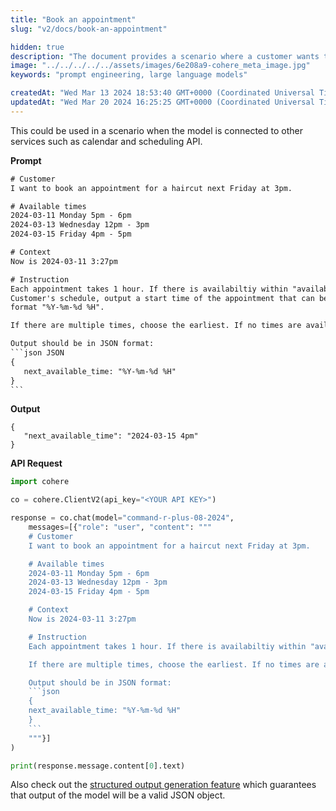 ```yaml
---
title: "Book an appointment"
slug: "v2/docs/book-an-appointment"

hidden: true 
description: "The document provides a scenario where a customer wants to book a haircut appointment, and the model outputs the next available time based on the available slots provided."
image: "../../../../../assets/images/6e208a9-cohere_meta_image.jpg"  
keywords: "prompt engineering, large language models"

createdAt: "Wed Mar 13 2024 18:53:40 GMT+0000 (Coordinated Universal Time)"
updatedAt: "Wed Mar 20 2024 16:25:25 GMT+0000 (Coordinated Universal Time)"
---
```

This could be used in a scenario when the model is connected to other services such as calendar and scheduling API.

**Prompt**

````txt
# Customer 
I want to book an appointment for a haircut next Friday at 3pm. 

# Available times 
2024-03-11 Monday 5pm - 6pm 
2024-03-13 Wednesday 12pm - 3pm 
2024-03-15 Friday 4pm - 5pm 

# Context
Now is 2024-03-11 3:27pm 

# Instruction 
Each appointment takes 1 hour. If there is availabiltiy within "available times" that meets
Customer's schedule, output a start time of the appointment that can be scheduled in the following
format "%Y-%m-%d %H". 

If there are multiple times, choose the earliest. If no times are available, output None. 

Output should be in JSON format: 
```json JSON
{
   next_available_time: "%Y-%m-%d %H"
}
```
````

**Output**

```
{
   "next_available_time": "2024-03-15 4pm"
}

```

**API Request**

````python PYTHON
import cohere

co = cohere.ClientV2(api_key="<YOUR API KEY>")

response = co.chat(model="command-r-plus-08-2024",
    messages=[{"role": "user", "content": """
    # Customer 
    I want to book an appointment for a haircut next Friday at 3pm. 

    # Available times 
    2024-03-11 Monday 5pm - 6pm 
    2024-03-13 Wednesday 12pm - 3pm 
    2024-03-15 Friday 4pm - 5pm 

    # Context
    Now is 2024-03-11 3:27pm 

    # Instruction 
    Each appointment takes 1 hour. If there is availabiltiy within "available times" that meets Customer's schedule, output a start time of the appointment that can be scheduled in the following format "%Y-%m-%d %H". 

    If there are multiple times, choose the earliest. If no times are available, output None. 

    Output should be in JSON format: 
    ```json
    {
    next_available_time: "%Y-%m-%d %H"
    }
    ```
    """}]
)

print(response.message.content[0].text)
````

Also check out the [structured output generation feature](v2/docs/structured-outputs-json) which guarantees that output of the model will be a valid JSON object.
